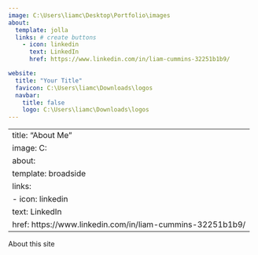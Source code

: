 ```yaml
---
image: C:\Users\liamc\Desktop\Portfolio\images
about:
  template: jolla
  links: # create buttons
    - icon: linkedin 
      text: LinkedIn
      href: https://www.linkedin.com/in/liam-cummins-32251b1b9/

website:
  title: "Your Title"
  favicon: C:\Users\liamc\Downloads\logos
  navbar:
    title: false
    logo: C:\Users\liamc\Downloads\logos
---
```


---
title: "About Me"
image: C:\Users\liamc\Desktop\Portfolio\images
about:
  template: broadside
  links: 
    - icon: linkedin 
      text: LinkedIn
      href: https://www.linkedin.com/in/liam-cummins-32251b1b9/
---

About this site